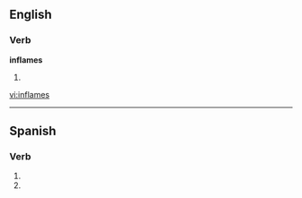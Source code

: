 
==English==

===Verb===
'''inflames'''

# {{third-person singular of|[[inflame]]}}

[[vi:inflames]]

----

==Spanish==

===Verb===
{{es-verb-form|inflamar}}

# {{es-verb form of|ending=ar|mood=imperative|sense=negative|pers=2|formal=no|number=singular|[[inflamar]]}}
# {{es-verb form of|ending=ar|mood=subjunctive|tense=present|pers=2|formal=no|number=singular|[[inflamar]]}}
{{rfc-auto}}